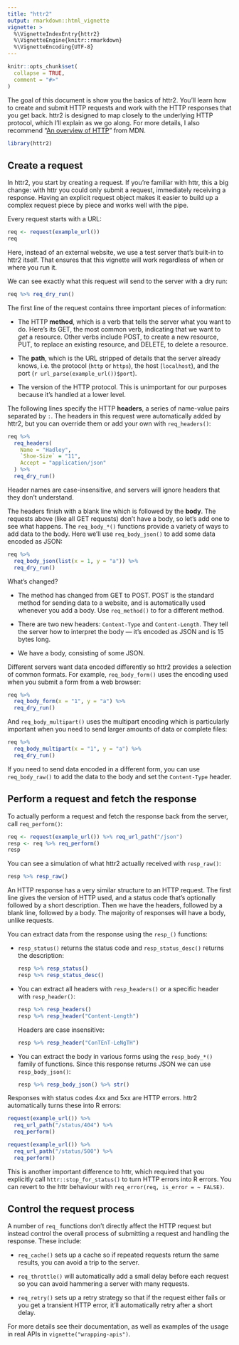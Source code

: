 ```yaml
---
title: "httr2"
output: rmarkdown::html_vignette
vignette: >
  %\VignetteIndexEntry{httr2}
  %\VignetteEngine{knitr::rmarkdown}
  %\VignetteEncoding{UTF-8}
---
```


```r
knitr::opts_chunk$set(
  collapse = TRUE,
  comment = "#>"
)
```

The goal of this document is show you the basics of httr2.
You'll learn how to create and submit HTTP requests and work with the HTTP responses that you get back.
httr2 is designed to map closely to the underlying HTTP protocol, which I'll explain as we go along.
For more details, I also recommend "[An overview of HTTP](https://developer.mozilla.org/en-US/docs/Web/HTTP/Overview)" from MDN.

```r
library(httr2)
```

## Create a request

In httr2, you start by creating a request.
If you're familiar with httr, this a big change: with httr you could only submit a request, immediately receiving a response.
Having an explicit request object makes it easier to build up a complex request piece by piece and works well with the pipe.

Every request starts with a URL:

```r
req <- request(example_url())
req
```

Here, instead of an external website, we use a test server that's built-in to httr2 itself. That ensures that this vignette will work regardless of when or where you run it.

We can see exactly what this request will send to the server with a dry run:

```r
req %>% req_dry_run()
```

The first line of the request contains three important pieces of information:

-   The HTTP **method**, which is a verb that tells the server what you want to do.
    Here's its GET, the most common verb, indicating that we want to *get* a resource.
    Other verbs include POST, to create a new resource, PUT, to replace an existing resource, and DELETE, to delete a resource.

-   The **path**, which is the URL stripped of details that the server already knows, i.e. the protocol (`http` or `https`), the host (`localhost`), and the port (`r url_parse(example_url())$port`).

-   The version of the HTTP protocol.
    This is unimportant for our purposes because it's handled at a lower level.

The following lines specify the HTTP **headers**, a series of name-value pairs separated by `:`.
The headers in this request were automatically added by httr2, but you can override them or add your own with `req_headers()`:

```r
req %>%
  req_headers(
    Name = "Hadley", 
    `Shoe-Size` = "11", 
    Accept = "application/json"
  ) %>% 
  req_dry_run()
```

Header names are case-insensitive, and servers will ignore headers that they don't understand.

The headers finish with a blank line which is followed by the **body**.
The requests above (like all GET requests) don't have a body, so let's add one to see what happens.
The `req_body_*()` functions provide a variety of ways to add data to the body.
Here we'll use `req_body_json()` to add some data encoded as JSON:

```r
req %>%
  req_body_json(list(x = 1, y = "a")) %>% 
  req_dry_run()
```

What's changed?

-   The method has changed from GET to POST.
    POST is the standard method for sending data to a website, and is automatically used whenever you add a body.
    Use `req_method()` to for a different method.

-   There are two new headers: `Content-Type` and `Content-Length`.
    They tell the server how to interpret the body --- it's encoded as JSON and is 15 bytes long.

-   We have a body, consisting of some JSON.

Different servers want data encoded differently so httr2 provides a selection of common formats.
For example, `req_body_form()` uses the encoding used when you submit a form from a web browser:

```r
req %>%
  req_body_form(x = "1", y = "a") %>% 
  req_dry_run()
```

And `req_body_multipart()` uses the multipart encoding which is particularly important when you need to send larger amounts of data or complete files:

```r
req %>%
  req_body_multipart(x = "1", y = "a") %>% 
  req_dry_run()
```

If you need to send data encoded in a different form, you can use `req_body_raw()` to add the data to the body and set the `Content-Type` header.

## Perform a request and fetch the response

To actually perform a request and fetch the response back from the server, call `req_perform()`:

```r
req <- request(example_url()) %>% req_url_path("/json")
resp <- req %>% req_perform()
resp
```

You can see a simulation of what httr2 actually received with `resp_raw()`:

```r
resp %>% resp_raw()
```

An HTTP response has a very similar structure to an HTTP request.
The first line gives the version of HTTP used, and a status code that's optionally followed by a short description.
Then we have the headers, followed by a blank line, followed by a body.
The majority of responses will have a body, unlike requests.

You can extract data from the response using the `resp_()` functions:

-   `resp_status()` returns the status code and `resp_status_desc()` returns the description:

    ```r
    resp %>% resp_status()
    resp %>% resp_status_desc()
    ```

-   You can extract all headers with `resp_headers()` or a specific header with `resp_header()`:

    ```r
    resp %>% resp_headers()
    resp %>% resp_header("Content-Length")
    ```

    Headers are case insensitive:

    ```r
    resp %>% resp_header("ConTEnT-LeNgTH")
    ```

-   You can extract the body in various forms using the `resp_body_*()` family of functions.
    Since this response returns JSON we can use `resp_body_json()`:

    ```r
    resp %>% resp_body_json() %>% str()
    ```

Responses with status codes 4xx and 5xx are HTTP errors.
httr2 automatically turns these into R errors:

```r
request(example_url()) %>% 
  req_url_path("/status/404") %>% 
  req_perform()

request(example_url()) %>% 
  req_url_path("/status/500") %>% 
  req_perform()
```

This is another important difference to httr, which required that you explicitly call `httr::stop_for_status()` to turn HTTP errors into R errors.
You can revert to the httr behaviour with `req_error(req, is_error = ~ FALSE)`.

## Control the request process

A number of `req_` functions don't directly affect the HTTP request but instead control the overall process of submitting a request and handling the response.
These include:

-   `req_cache()` sets up a cache so if repeated requests return the same results, you can avoid a trip to the server.

-   `req_throttle()` will automatically add a small delay before each request so you can avoid hammering a server with many requests.

-   `req_retry()` sets up a retry strategy so that if the request either fails or you get a transient HTTP error, it'll automatically retry after a short delay.

For more details see their documentation, as well as examples of the usage in real APIs in `vignette("wrapping-apis")`.
